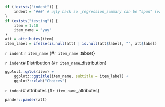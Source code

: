 ```r
if (!exists("indent")) {
	indent = '###' # ugly hack so _regression_summary can be "spun" (variables included via `r ` have to be available)
}
if (exists("testing")) {
	item = 1:10
	item_name = "yay"
}
att = attributes(item)
item_label = ifelse(is.null(att) | is.null(att$label), "", att$label)
```

`r indent` `r item_name` {#`r item_name` .tabset}

`r indent`# Distribution {#`r item_name`_distribution}
```r
ggplot2::qplot(item) + 
	ggplot2::ggtitle(item_name, subtitle = item_label) + 
	ggplot2::xlab("Choices")
```

`r indent`# Attributes {#`r item_name`_attributes}
```r
pander::pander(att)
```

